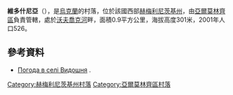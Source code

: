 {{coord|49|13|51|N|27|7|2|E|scale:100000|display=title}}

'''維多什尼亞'''（{{lang-uk|Видошня}}），是[[烏克蘭|烏克蘭]]的村落，位於該國西部[[赫梅利尼茨基州|赫梅利尼茨基州]]，由[[亞爾莫林齊區|亞爾莫林齊區]]負責管轄，處於[[沃夫喬克河|沃夫喬克河]]畔，面積0.9平方公里，海拔高度301米，2001年人口526。

==參考資料==
* [http://weather.in.ua/ua/hmel'nickaja/3543 Погода в селі Видошня] {{Wayback|url=http://weather.in.ua/ua/hmel'nickaja/3543 |date=20160305092641 }}.

{{DEFAULTSORT:Видошня}}
[[Category:赫梅利尼茨基州村落|Category:赫梅利尼茨基州村落]]
[[Category:亞爾莫林齊區村落|Category:亞爾莫林齊區村落]]


{{Khmelnytskyi-geo-stub}}